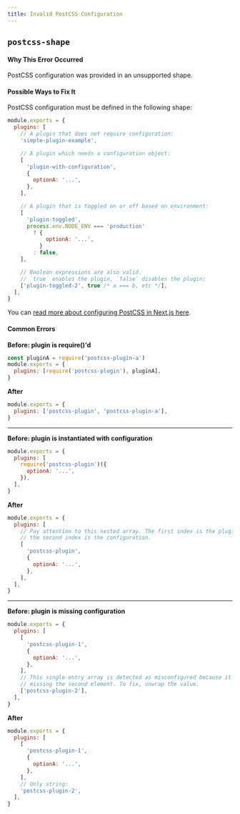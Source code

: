 ```yaml
---
title: Invalid PostCSS Configuration
---
```


## `postcss-shape`

#### Why This Error Occurred

PostCSS configuration was provided in an unsupported shape.

#### Possible Ways to Fix It

PostCSS configuration must be defined in the following shape:

```js filename="postcss.config.js"
module.exports = {
  plugins: [
    // A plugin that does not require configuration:
    'simple-plugin-example',

    // A plugin which needs a configuration object:
    [
      'plugin-with-configuration',
      {
        optionA: '...',
      },
    ],

    // A plugin that is toggled on or off based on environment:
    [
      'plugin-toggled',
      process.env.NODE_ENV === 'production'
        ? {
            optionA: '...',
          }
        : false,
    ],

    // Boolean expressions are also valid.
    // `true` enables the plugin, `false` disables the plugin:
    ['plugin-toggled-2', true /* a === b, etc */],
  ],
}
```

You can [read more about configuring PostCSS in Next.js here](/docs/advanced-features/customizing-postcss-config).

#### Common Errors

**Before: plugin is require()'d**

```js filename="postcss.config.js"
const pluginA = require('postcss-plugin-a')
module.exports = {
  plugins: [require('postcss-plugin'), pluginA],
}
```

**After**

```js filename="postcss.config.js"
module.exports = {
  plugins: ['postcss-plugin', 'postcss-plugin-a'],
}
```

---

**Before: plugin is instantiated with configuration**

```js filename="postcss.config.js"
module.exports = {
  plugins: [
    require('postcss-plugin')({
      optionA: '...',
    }),
  ],
}
```

**After**

```js filename="postcss.config.js"
module.exports = {
  plugins: [
    // Pay attention to this nested array. The first index is the plugin name,
    // the second index is the configuration.
    [
      'postcss-plugin',
      {
        optionA: '...',
      },
    ],
  ],
}
```

---

**Before: plugin is missing configuration**

```js filename="postcss.config.js"
module.exports = {
  plugins: [
    [
      'postcss-plugin-1',
      {
        optionA: '...',
      },
    ],
    // This single-entry array is detected as misconfigured because it's
    // missing the second element. To fix, unwrap the value.
    ['postcss-plugin-2'],
  ],
}
```

**After**

```js filename="postcss.config.js"
module.exports = {
  plugins: [
    [
      'postcss-plugin-1',
      {
        optionA: '...',
      },
    ],
    // Only string:
    'postcss-plugin-2',
  ],
}
```
